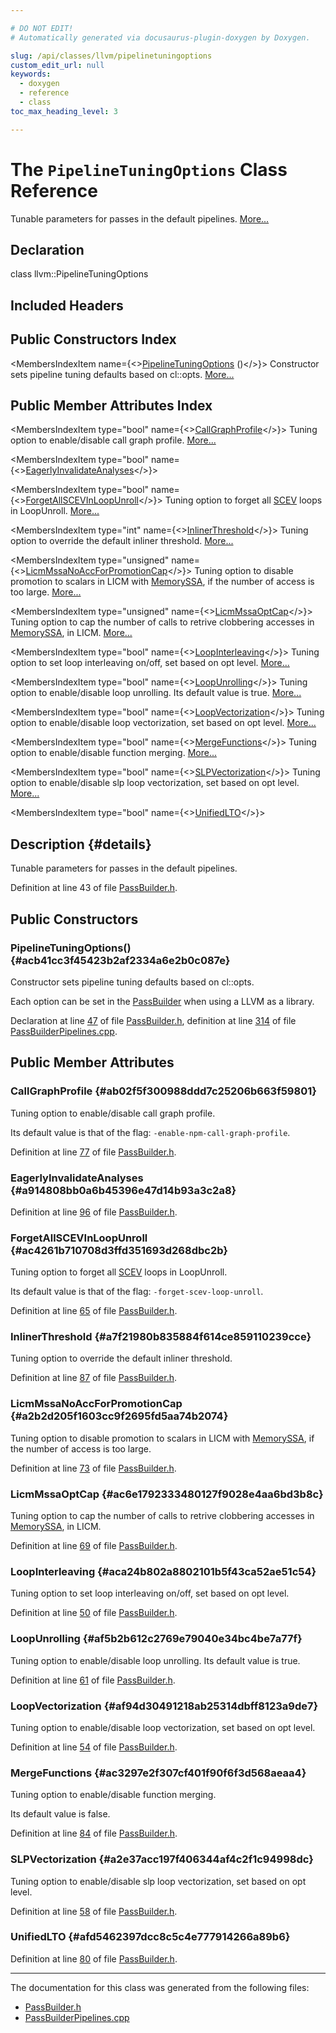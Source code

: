 ```yaml
---

# DO NOT EDIT!
# Automatically generated via docusaurus-plugin-doxygen by Doxygen.

slug: /api/classes/llvm/pipelinetuningoptions
custom_edit_url: null
keywords:
  - doxygen
  - reference
  - class
toc_max_heading_level: 3

---
```





# The `PipelineTuningOptions` Class Reference

<DoxygenPage pluginConfig={pluginConfig}>

Tunable parameters for passes in the default pipelines. <a href="#details">More...</a>

## Declaration

<CodeBlock>class llvm::PipelineTuningOptions</CodeBlock>

## Included Headers

<IncludesList>
<IncludesListItem
  filePath="llvm/Passes/PassBuilder.h"
  permalink="/docs/api/files/include/include/llvm/include/llvm/passes/passbuilder-h"
  isLocal="true" />
</IncludesList>

## Public Constructors Index

<MembersIndex>

<MembersIndexItem
  name={<><a href="#acb41cc3f45423b2af2334a6e2b0c087e">PipelineTuningOptions</a> ()</>}>
Constructor sets pipeline tuning defaults based on cl::opts. <a href="#acb41cc3f45423b2af2334a6e2b0c087e">More...</a>
</MembersIndexItem>

</MembersIndex>

## Public Member Attributes Index

<MembersIndex>

<MembersIndexItem
  type="bool"
  name={<><a href="#ab02f5f300988ddd7c25206b663f59801">CallGraphProfile</a></>}>
Tuning option to enable/disable call graph profile. <a href="#ab02f5f300988ddd7c25206b663f59801">More...</a>
</MembersIndexItem>

<MembersIndexItem
  type="bool"
  name={<><a href="#a914808bb0a6b45396e47d14b93a3c2a8">EagerlyInvalidateAnalyses</a></>}>
</MembersIndexItem>

<MembersIndexItem
  type="bool"
  name={<><a href="#ac4261b710708d3ffd351693d268dbc2b">ForgetAllSCEVInLoopUnroll</a></>}>
Tuning option to forget all <a href="/docs/api/classes/llvm/scev">SCEV</a> loops in LoopUnroll. <a href="#ac4261b710708d3ffd351693d268dbc2b">More...</a>
</MembersIndexItem>

<MembersIndexItem
  type="int"
  name={<><a href="#a7f21980b835884f614ce859110239cce">InlinerThreshold</a></>}>
Tuning option to override the default inliner threshold. <a href="#a7f21980b835884f614ce859110239cce">More...</a>
</MembersIndexItem>

<MembersIndexItem
  type="unsigned"
  name={<><a href="#a2b2d205f1603cc9f2695fd5aa74b2074">LicmMssaNoAccForPromotionCap</a></>}>
Tuning option to disable promotion to scalars in LICM with <a href="/docs/api/classes/llvm/memoryssa">MemorySSA</a>, if the number of access is too large. <a href="#a2b2d205f1603cc9f2695fd5aa74b2074">More...</a>
</MembersIndexItem>

<MembersIndexItem
  type="unsigned"
  name={<><a href="#ac6e1792333480127f9028e4aa6bd3b8c">LicmMssaOptCap</a></>}>
Tuning option to cap the number of calls to retrive clobbering accesses in <a href="/docs/api/classes/llvm/memoryssa">MemorySSA</a>, in LICM. <a href="#ac6e1792333480127f9028e4aa6bd3b8c">More...</a>
</MembersIndexItem>

<MembersIndexItem
  type="bool"
  name={<><a href="#aca24b802a8802101b5f43ca52ae51c54">LoopInterleaving</a></>}>
Tuning option to set loop interleaving on/off, set based on opt level. <a href="#aca24b802a8802101b5f43ca52ae51c54">More...</a>
</MembersIndexItem>

<MembersIndexItem
  type="bool"
  name={<><a href="#af5b2b612c2769e79040e34bc4be7a77f">LoopUnrolling</a></>}>
Tuning option to enable/disable loop unrolling. Its default value is true. <a href="#af5b2b612c2769e79040e34bc4be7a77f">More...</a>
</MembersIndexItem>

<MembersIndexItem
  type="bool"
  name={<><a href="#af94d30491218ab25314dbff8123a9de7">LoopVectorization</a></>}>
Tuning option to enable/disable loop vectorization, set based on opt level. <a href="#af94d30491218ab25314dbff8123a9de7">More...</a>
</MembersIndexItem>

<MembersIndexItem
  type="bool"
  name={<><a href="#ac3297e2f307cf401f90f6f3d568aeaa4">MergeFunctions</a></>}>
Tuning option to enable/disable function merging. <a href="#ac3297e2f307cf401f90f6f3d568aeaa4">More...</a>
</MembersIndexItem>

<MembersIndexItem
  type="bool"
  name={<><a href="#a2e37acc197f406344af4c2f1c94998dc">SLPVectorization</a></>}>
Tuning option to enable/disable slp loop vectorization, set based on opt level. <a href="#a2e37acc197f406344af4c2f1c94998dc">More...</a>
</MembersIndexItem>

<MembersIndexItem
  type="bool"
  name={<><a href="#afd5462397dcc8c5c4e777914266a89b6">UnifiedLTO</a></>}>
</MembersIndexItem>

</MembersIndex>

## Description {#details}

Tunable parameters for passes in the default pipelines.

Definition at line 43 of file <a href="/docs/api/files/include/include/llvm/include/llvm/passes/passbuilder-h">PassBuilder.h</a>.

<SectionDefinition>

## Public Constructors

### PipelineTuningOptions() {#acb41cc3f45423b2af2334a6e2b0c087e}

<MemberDefinition
  prototype="PipelineTuningOptions::PipelineTuningOptions ()">
Constructor sets pipeline tuning defaults based on cl::opts.

Each option can be set in the <a href="/docs/api/classes/llvm/passbuilder">PassBuilder</a> when using a LLVM as a library.

Declaration at line <a href="/docs/api/files/include/include/llvm/include/llvm/passes/passbuilder-h/#l00047">47</a> of file <a href="/docs/api/files/include/include/llvm/include/llvm/passes/passbuilder-h">PassBuilder.h</a>, definition at line <a href="/docs/api/files/lib/lib/passes/passbuilderpipelines-cpp/#l00314">314</a> of file <a href="/docs/api/files/lib/lib/passes/passbuilderpipelines-cpp">PassBuilderPipelines.cpp</a>.
</MemberDefinition>

</SectionDefinition>

<SectionDefinition>

## Public Member Attributes

### CallGraphProfile {#ab02f5f300988ddd7c25206b663f59801}

<MemberDefinition
  prototype="bool llvm::PipelineTuningOptions::CallGraphProfile">
Tuning option to enable/disable call graph profile.

Its default value is that of the flag: <code>-enable-npm-call-graph-profile</code>.

Definition at line <a href="/docs/api/files/include/include/llvm/include/llvm/passes/passbuilder-h/#l00077">77</a> of file <a href="/docs/api/files/include/include/llvm/include/llvm/passes/passbuilder-h">PassBuilder.h</a>.
</MemberDefinition>

### EagerlyInvalidateAnalyses {#a914808bb0a6b45396e47d14b93a3c2a8}

<MemberDefinition
  prototype="bool llvm::PipelineTuningOptions::EagerlyInvalidateAnalyses">

Definition at line <a href="/docs/api/files/include/include/llvm/include/llvm/passes/passbuilder-h/#l00096">96</a> of file <a href="/docs/api/files/include/include/llvm/include/llvm/passes/passbuilder-h">PassBuilder.h</a>.
</MemberDefinition>

### ForgetAllSCEVInLoopUnroll {#ac4261b710708d3ffd351693d268dbc2b}

<MemberDefinition
  prototype="bool llvm::PipelineTuningOptions::ForgetAllSCEVInLoopUnroll">
Tuning option to forget all <a href="/docs/api/classes/llvm/scev">SCEV</a> loops in LoopUnroll.

Its default value is that of the flag: <code>-forget-scev-loop-unroll</code>.

Definition at line <a href="/docs/api/files/include/include/llvm/include/llvm/passes/passbuilder-h/#l00065">65</a> of file <a href="/docs/api/files/include/include/llvm/include/llvm/passes/passbuilder-h">PassBuilder.h</a>.
</MemberDefinition>

### InlinerThreshold {#a7f21980b835884f614ce859110239cce}

<MemberDefinition
  prototype="int llvm::PipelineTuningOptions::InlinerThreshold">
Tuning option to override the default inliner threshold.

Definition at line <a href="/docs/api/files/include/include/llvm/include/llvm/passes/passbuilder-h/#l00087">87</a> of file <a href="/docs/api/files/include/include/llvm/include/llvm/passes/passbuilder-h">PassBuilder.h</a>.
</MemberDefinition>

### LicmMssaNoAccForPromotionCap {#a2b2d205f1603cc9f2695fd5aa74b2074}

<MemberDefinition
  prototype="unsigned llvm::PipelineTuningOptions::LicmMssaNoAccForPromotionCap">
Tuning option to disable promotion to scalars in LICM with <a href="/docs/api/classes/llvm/memoryssa">MemorySSA</a>, if the number of access is too large.

Definition at line <a href="/docs/api/files/include/include/llvm/include/llvm/passes/passbuilder-h/#l00073">73</a> of file <a href="/docs/api/files/include/include/llvm/include/llvm/passes/passbuilder-h">PassBuilder.h</a>.
</MemberDefinition>

### LicmMssaOptCap {#ac6e1792333480127f9028e4aa6bd3b8c}

<MemberDefinition
  prototype="unsigned llvm::PipelineTuningOptions::LicmMssaOptCap">
Tuning option to cap the number of calls to retrive clobbering accesses in <a href="/docs/api/classes/llvm/memoryssa">MemorySSA</a>, in LICM.

Definition at line <a href="/docs/api/files/include/include/llvm/include/llvm/passes/passbuilder-h/#l00069">69</a> of file <a href="/docs/api/files/include/include/llvm/include/llvm/passes/passbuilder-h">PassBuilder.h</a>.
</MemberDefinition>

### LoopInterleaving {#aca24b802a8802101b5f43ca52ae51c54}

<MemberDefinition
  prototype="bool llvm::PipelineTuningOptions::LoopInterleaving">
Tuning option to set loop interleaving on/off, set based on opt level.

Definition at line <a href="/docs/api/files/include/include/llvm/include/llvm/passes/passbuilder-h/#l00050">50</a> of file <a href="/docs/api/files/include/include/llvm/include/llvm/passes/passbuilder-h">PassBuilder.h</a>.
</MemberDefinition>

### LoopUnrolling {#af5b2b612c2769e79040e34bc4be7a77f}

<MemberDefinition
  prototype="bool llvm::PipelineTuningOptions::LoopUnrolling">
Tuning option to enable/disable loop unrolling. Its default value is true.

Definition at line <a href="/docs/api/files/include/include/llvm/include/llvm/passes/passbuilder-h/#l00061">61</a> of file <a href="/docs/api/files/include/include/llvm/include/llvm/passes/passbuilder-h">PassBuilder.h</a>.
</MemberDefinition>

### LoopVectorization {#af94d30491218ab25314dbff8123a9de7}

<MemberDefinition
  prototype="bool llvm::PipelineTuningOptions::LoopVectorization">
Tuning option to enable/disable loop vectorization, set based on opt level.

Definition at line <a href="/docs/api/files/include/include/llvm/include/llvm/passes/passbuilder-h/#l00054">54</a> of file <a href="/docs/api/files/include/include/llvm/include/llvm/passes/passbuilder-h">PassBuilder.h</a>.
</MemberDefinition>

### MergeFunctions {#ac3297e2f307cf401f90f6f3d568aeaa4}

<MemberDefinition
  prototype="bool llvm::PipelineTuningOptions::MergeFunctions">
Tuning option to enable/disable function merging.

Its default value is false.

Definition at line <a href="/docs/api/files/include/include/llvm/include/llvm/passes/passbuilder-h/#l00084">84</a> of file <a href="/docs/api/files/include/include/llvm/include/llvm/passes/passbuilder-h">PassBuilder.h</a>.
</MemberDefinition>

### SLPVectorization {#a2e37acc197f406344af4c2f1c94998dc}

<MemberDefinition
  prototype="bool llvm::PipelineTuningOptions::SLPVectorization">
Tuning option to enable/disable slp loop vectorization, set based on opt level.

Definition at line <a href="/docs/api/files/include/include/llvm/include/llvm/passes/passbuilder-h/#l00058">58</a> of file <a href="/docs/api/files/include/include/llvm/include/llvm/passes/passbuilder-h">PassBuilder.h</a>.
</MemberDefinition>

### UnifiedLTO {#afd5462397dcc8c5c4e777914266a89b6}

<MemberDefinition
  prototype="bool llvm::PipelineTuningOptions::UnifiedLTO">

Definition at line <a href="/docs/api/files/include/include/llvm/include/llvm/passes/passbuilder-h/#l00080">80</a> of file <a href="/docs/api/files/include/include/llvm/include/llvm/passes/passbuilder-h">PassBuilder.h</a>.
</MemberDefinition>

</SectionDefinition>

<hr/>

The documentation for this class was generated from the following files:

<ul>
<li><a href="/docs/api/files/include/include/llvm/include/llvm/passes/passbuilder-h">PassBuilder.h</a></li>
<li><a href="/docs/api/files/lib/lib/passes/passbuilderpipelines-cpp">PassBuilderPipelines.cpp</a></li>
</ul>

</DoxygenPage>
